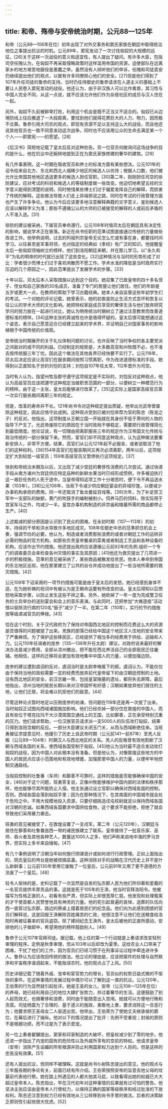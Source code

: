 ```yaml
---
---
---
```

title: 和帝、殇帝与安帝统治时期，公元88—125年
---



和帝（公元88—106年在位）初年出现了对外交事务和窦氏家族在朝廷中取得统治地位之事提出抗议的时机。公元89年，窦宪发动了一次讨伐匈奴的大规模的远征，[26]关于这样一次战役的意义和适宜性，有人提出了疑问。有许多大臣，包括司空任隗认为，在匈奴不再采取侵略政策时这样滥用帝国的资源，迫使部队在远离家乡的地方艰苦地服役是愚蠢之举。虽然没有人倾听他们的申诉，任隗和司徒袁安仍继续提出他们的观点，以致有许多同僚担心他们的安全。[27]但是他们得到了107年升任司徒的鲁恭的支持。当时仍任侍御史的鲁恭请求在人道主义的基础上不要让人民卷入窦宪发动的战役。他还认为，由于非汉族人可以比作禽兽，其习性与中国人完全不同，从这一点说，就不应该允许他们作为杂居社区的成员与汉人住在一起。

另外，匈奴不久前被鲜卑打败，利用这个机会是既不正当又不适合的。匈奴已从边境防线上往后撤退了一大段距离，要找到他们就得花费巨大的人力、物力，因而极不合算。鲁恭引用大司农的观点，即现有资源不足以支持这么大的战役，而且他还说其他官员也一致不同意发动这次战争。同时也不应该用公众的生命去满足某一个个人——即窦宪——的愿望。[28]

《后汉书》简短地记载了皇太后反对这种劝告。另一位官员何敞询问这场战争的目的是什么，他在抗议中还婉转地提到正在为窦氏家族修建的奢华的建筑。[29]

有几件事表明，这一时期在吸收官员和养士的标准方面有某些想法。公元101年的诏令给来自北方、东北和西北人烟稀少地区的候选人以优待；根据人口数，他们被允许比帝国其他地区选送更多的候选人担任官职。[30]第二年，刚刚担任司空的徐防建议，应对考试的科目和候选人的等级制度做一些改变。他迫切地希望五经的文字意义能得到清楚的说明，同时惋惜某些博士们过于偏爱发挥自己的解释，而损害了传统的解释。这些做法导致人们走上异端邪说之路，同时在考试的行政管理方面也产生了许多争论。他认为今后应该更多地注意解释典籍的文字意义，鉴别候选人应该以解释字义为准；那些不遵循公认的大师的已被接受的解释的人或前后矛盾的人不准入选。[31]

徐防的建议被采纳，下属官员奉命遵行。公元106年时值邓太后在朝廷具有决定性的影响，据说学术正在衰落。新近在尚书任职的范準试图直接通过传统的力量做些改进工作。他举例说明，过去的列祖列宗皇帝无论怎么忙或有事在身，都要找时间学习。以往甚至是军事将领，也对指定的经典如《孝经》有广泛的知识。他提醒皇太后一些匈奴领袖树立的榜样，他们到洛阳朝廷来朝，并在那儿学习。以“永久和平”为名的明帝的时代就已出现了这些变化。[32]这种情况与当时的形势形成了对比：学者很少而博士们过于喜欢闲散而不愿工作。学术水准的降低是当时政府实行压迫的几个原因之一，因此范準提出了发展学术的步骤。[33]

十年以后，邓太后本人采取措施以达到这个目的。她召集了已故皇帝的四十多名侄子、侄女和自己家族的30名成员，准备了专门的房屋让他们居住。他们的年龄是五岁或更大一点，在教师的帮助下学习古籍经典。她本人亲自监督这些年幼学生们的考试。一个对她的评论记载，她曾表示，她的初衷是防止生活方式变坏和恢复以往公认的学术大师的文化影响。她把特权家庭成员享受的奢侈生活与他们放弃研究学问的努力放在一起进行对比，她认为明帝统治时期树立了通过注意教育而改善道德标准的榜样。[34]这种主张的真诚性也许是值得怀疑的。皇太后很可能想通过这个姿态，表示自己愿意迎合已经建立起来的学术界，并证明自己对国家事务的影响植根于中国传统的价值观。

安帝统治时期展开的关于礼仪体制问题的讨论，也许反映了当时争权的各主要党派之间敌对的或不同的利益。已经制定的规矩是，大多数高官和州牧既不必，也不准去按传统服三年丁忧。因此这个做法在其他各界已经快要不实行了。公元116年，邓太后决定应该让高官们在服丧期间按照习惯离职，作为改进道德标准的手段。她得到以正直知名于世的刘恺的支持；刘恺自107年任太常，112年晋升为司空。

当时有人认为，指望州牧及郡守遵守这项规定是不实际的，刘恺反对这种观点，他认为高级官员应该把遵守这种规定当做职责范围的一部分，以便树立一种模范行为的榜样。由于这一主张，皇太后能够进行改革了。[35]这实际上是国家高级官员第一次实行服丧期间离职三年的规定。

但是，改革的寿命并不长。121年尚书令对这种规定提出质疑，他举出光武帝曾废除这种规定，因此应恪守此成例。这种观点受到已被刘恺举荐为官的陈忠（陈宠之子）的反对。他指出，这项制度从王朝立国一开始就在其身份不低于萧何的人物的指导下产生了。光武帝废除它的原因在于当时政局不够稳定，需要把行政管理简化到最低限度。他论证说，有一切理由把离职服丧三年的规定作为汉帝国文化传统与政治传统的一部分保留下来。然而，宦官们却不同意这种观点，认为这种做法要重新安排人，非常不方便。结果，高官们从公元121年起不必服丧，或者说取消了他们的这种权利。[36]154年高官们在服丧期间又再次必须离职，两年以后，这项规定扩大到较低一级官员；159年高级官员又暂停执行这项规定。[37]

快到和帝统治末期及以后，又出现了减少宫廷的奢侈性消费的几次尝试。通过快递手段从南方诸州为宫廷供应特定品种的新鲜水果当时已经形成惯例，许多被迫执行这一艰巨任务的人死于途中。当皇帝得知这项工作十分艰苦时，便下令不再运送水果（103年）。[38]公元106年，当局下令减少供应朝廷宴会的异域珍馐，以便减少办事机构承担的费用。同一年还取消了鱼龙曼延百戏等。[39]次年，为了补足禁卫军中一支部队的缺额，黄门的吹鼓手的编制被削小。饲养马匹的饲料，除实际用于宫室车马之外，均减少一半。皇宫办事机构制造的非宗庙和陵墓所需的商品都停止生产。[40]

上述裁减的部分原因是认识到了民众的困难。在永初时期（107—113年）的初年，持续的干旱和洪水导致许多地区成灾。108年任御史中丞的范準抓住机会上奏，强调节俭的必要。他认为，制造或者消费那些浪费的或者对朝廷工作的运转非必需的物品的官方机构，如那些负责皇帝餐桌的菜肴或者制造工艺品和各种设备的机构，应该作出节约措施。他还提出政府应该遵循公元前92年的先例.组织一个专门的调查委员会来检查各州灾情的事实及其原因；[41]他还为救灾提出了几项进一步的积极措施。范準的意见被采纳了，某些商品被散发给贫民。他本人奉命到帝国的东北地区巡视，他在那里建立了公共的谷仓并成功地提出了一些当地所需要的救灾措施。[42]

公元109年下诏采用的一项节约措施可能是由于皇太后的发怒。她已经感到身体不适，在为她祈祷的祝词中有被认为是王朝命运要有所改变的话。皇太后得知以后愤怒地采取步骤，以防止发生这些不祥之事。另外，她砍掉了一年一度为完成警卫任务的士兵举办的送别宴会和会上的音乐表演。与此同时，还把参加“大傩逐疫”活动借以驱除流行病的120名“侲子”减少了一半。在第二年（110年），实行的节约措施按等级递减官员的俸禄。[43]

恰在这个时刻，关于汉代政府为了保持对帝国西北地区的控制而花费这么大的资源是否值得的问题被提了出来。羌族的部落已经给中国这个地区汉人住地的安全带来了严重麻烦。为了保护这些移民区，已经提供了相当多的经费用于供给、运输和人力。公元110年任谒者的庞参（135—136年升任太尉）建议，对政府说来最好的解决办法是减少费用，全部从凉州撤出，把不能在西北养活自己的全部居民迁往畿辅。他相信，这样的迁移将会更加有效地集中中国人的力量，以便加强边防。

庞参的建议遭到虞诩的反对，虞诩当时是太尉李脩属下的郎。虞诩认为，不能仅仅由于保持当地的政权需要一定的经费而放弃前代皇帝留下的由汉朝廷控制的土地。没有西北地区的安全，前汉京畿一带，包括皇室陵墓的遗址，都将失去屏障。最后他指出，凉州当地的居民长期以来对汉帝国怀有好感；汉朝如果放弃他们居住的土地，让他们迁居，将会难以抗拒他们的敌意。[44]

尽管这种论点暂时地足以压倒庞参的劝谏，但问题在119年还是再一次提了出来。当时匈奴正试图向西域诸国施加影响。他们已经杀掉一部分住在敦煌的中国人，而且有些位于塔克拉玛干大沙漠周围交通线上的王国，比如鄯善，正在承受特别沉重的压力。他们请求帮助，一位汉族官员请求派一支5000人的队伍攻打匈奴，结果只得到洛阳含糊的反应。一部分大臣建议关闭玉门关，从而与西域断绝往来。当班勇被征求提意见时，他援引了历史上自武帝时期（公元前141—前87年）至羌人反叛（公元89—104年）时期汉人与西北地区的关系。羌人的反叛曾有效地割断了汉朝与西域各国的关系，使西域各国受制于匈奴。[45]他认为当时最不适合发动攻打匈奴的战役，因为中国人对此根本没有准备。但是他认为，对像敦煌这些地方的中国人的居民点应该小范围地和有效地增援，加强那里中国人的力量，以便牢牢地控制交通路线。

当匈奴控制的吐鲁番（车师）和鄯善不可靠时，这样的措施是否能够确保中国的安全，[46]对于这个问题，班勇答复说，正像州牧能够维护中国内部的法律和秩序那样，他也能够尽其所能防止入侵。他主张通过设立官职以确保对西域各国的控制，否则，西域各国会落到匈奴手里；因为在那种情况下，在其南面的中国城市就会处于危险之中。不用大规模地投入资源，只要仔细挑选戍屯校尉就足以保持西域各国对汉朝的忠诚。如果西域各国要求中国供给食物，这个要求不能拒绝，拒绝了就会导致他们采用暴力袭击。

班勇的意见被接受了，在敦煌设置了一支戍军。第二年（公元120年），汉朝廷与居住在鄯善和吐鲁番迤西一带的诸民族建立了联系。皇帝接待了一批音乐家、巫师、吞火者及其他各种艺人，数量达1000人之多，他们声称来自地中海的罗马世界，但实际上多半来自缅甸。[47]

有几个事例说明了汉朝当年如何施行阴谋诡计或如何进行行政管理。正如上面指出的，阴氏皇后的垮台是她被控搞巫蛊。这种消除对手的战略在汉代历史上并不是什么新鲜事；公元前130年曾用它废黜了一位皇后，公元前91年又用了更不道德的方法废了一个皇后。[48]

较令人愉快的是，史料记载了一次显然是自发的弘农郡人民为他们所仰慕和爱戴的一名官员提供丰厚贡品的事。这就是死于105年的王涣，他当时官拜洛阳令。他被描写为性格正直的人，初看有些严肃，但实际上却很宽厚仁慈。他发现和处理冤案的才干使首都人民赞誉他具有神灵的力量。他的死引起普遍的哀悼，送葬的队伍向西一直穿过弘农郡，路边的祭桌上摆着居民们的纪念品。他们向为此感到困惑的官员们解释说，这是回报王涣解除百姓痛苦的仁政，他很注意不让他们在送粮食给洛阳时再被征募来的官兵盗窃。除了建祠纪念王涣外，皇太后被他的正直所感动，安排他的儿子做郎中，希望用他的榜样鼓励别人。[49]

鲁恭于公元107年官拜司徒。据记载，他上任的第一个行动就是上奏请求改变轻刑审理的程序。定例是秋季审理，但从103年以后却改为夏季。这给农业人口带来了困难，干扰了他们的工作，因为官员们已经习惯于在刑事诉讼过程中牵连进许多人。鲁恭认为应该改回传统的做法。他立论的理由是，应该把案件的处理与自然秩序和宇宙秩序谐调起来，不能贻误农时。他的观点占了上风。[50]

历史详细记载了随着外戚、宠幸和宦官势力的增长，官员似的权势日益式微的不愉快的事件。在这种事情的发展过程中偶尔可以了解到这一类的抗议。公元120年，王伯荣的行为显然就引起批评。她是王圣的女儿，安帝（公元106—125年在位）的养母，她已经利用自己的地位大肆扩张势力，并过着奢华的生活。这便鼓励了别人起而效尤，也搞奢侈和浪费，同时由于能随意出入宫闱，她就可以方便地行贿和贪腐。司徒杨震为了合理的、基于道义的施政，勇敢地上奏，要求消除这一丑恶行为；他要求把王圣母女二人驱逐出宫。他举出，王伯荣为了使她丈夫继承侯的爵位，在幕后进行了操纵。他对以下的情况提出了批评：先例不受重视；封侯的原则不是根据功绩，而不过是为了表示恩宠。

另一位上奏者翟酺提出，窦家和邓家制造的大破坏，把皇权减少到了零的地步。他还进一步指出了内宠的固有的危险性以及外戚所享有的空前的特权。他请求皇帝（安帝）消除产生谄媚的所有根源并防止利用国家权力达到个人目的。但是这样的忠告没有效果。[51]

还有人提出抗议，但同样不被理睬。这就是尚书仆射陈忠提出的意见，他的观点与三年服丧期的争论有关，前面已经有所介绍。王伯荣按照安帝的旨意去他父母的坟墓前代表他行祭。她在路上所遇见的人都大拍其马屁，以致看得出她的权威已大大超过皇帝本人。陈忠指出，早在汉代初年对这种事情的后果就有过可怕的警告。他坚决主张应该由皇帝本人行使权力，以保持正确的国家等级秩序和经过批准的下放权利。陈忠还注意到权力已经有效地从三公转移到尚书手里的做法。后者的决策缺乏原则性引起他很大忧虑。[52]
